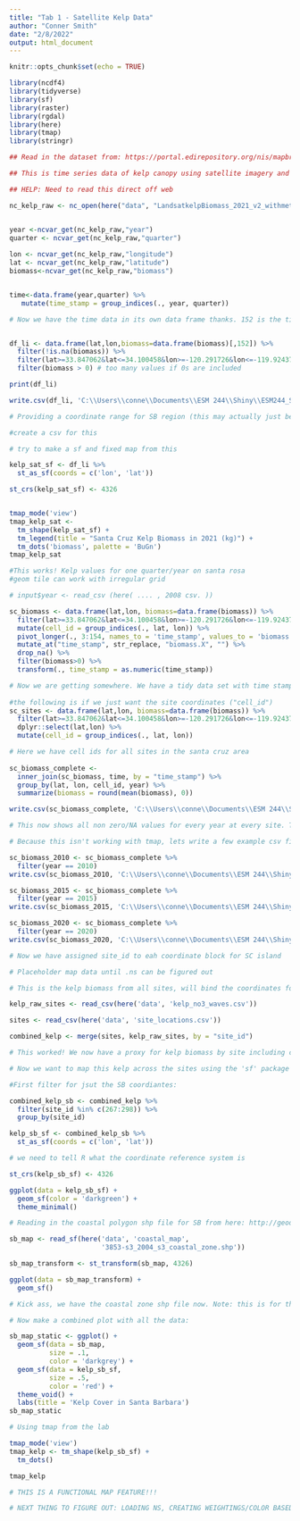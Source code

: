 ```yaml
---
title: "Tab 1 - Satellite Kelp Data"
author: "Conner Smith"
date: "2/8/2022"
output: html_document
---
```


```r
knitr::opts_chunk$set(echo = TRUE)

library(ncdf4)
library(tidyverse)
library(sf)
library(raster)
library(rgdal)
library(here)
library(tmap)
library(stringr)
```

```r
## Read in the dataset from: https://portal.edirepository.org/nis/mapbrowse?scope=knb-lter-sbc&identifier=74.

## This is time series data of kelp canopy using satellite imagery and will be updated regularly. The file is a .ns so we use the 'ncdf4' package. 

## HELP: Need to read this direct off web

nc_kelp_raw <- nc_open(here("data", "LandsatkelpBiomass_2021_v2_withmetadata.nc"))


year <-ncvar_get(nc_kelp_raw,"year")
quarter <- ncvar_get(nc_kelp_raw,"quarter")
  
lon <- ncvar_get(nc_kelp_raw,"longitude")
lat <- ncvar_get(nc_kelp_raw,"latitude")
biomass<-ncvar_get(nc_kelp_raw,"biomass") 


time<-data.frame(year,quarter) %>% 
   mutate(time_stamp = group_indices(., year, quarter))

# Now we have the time data in its own data frame thanks. 152 is the time stamp for Q4 of 2021. Each time_stamp has its own unique ID. 


df_li <- data.frame(lat,lon,biomass=data.frame(biomass)[,152]) %>%
  filter(!is.na(biomass)) %>%
  filter(lat>=33.847062&lat<=34.100458&lon>=-120.291726&lon<=-119.924374) %>%
  filter(biomass > 0) # too many values if 0s are included 

print(df_li)

write.csv(df_li, 'C:\\Users\\conne\\Documents\\ESM 244\\Shiny\\ESM244_SBC_LTER_Shiny\\data\\santa_cruz_kelp_2021.csv', row.names = FALSE)

# Providing a coordinate range for SB region (this may actually just be the islands), still has some NAs, can't drop_na or all observations disappear 

#create a csv for this 

# try to make a sf and fixed map from this 

kelp_sat_sf <- df_li %>% 
  st_as_sf(coords = c('lon', 'lat'))

st_crs(kelp_sat_sf) <- 4326


tmap_mode('view') 
tmap_kelp_sat <- 
  tm_shape(kelp_sat_sf) +
  tm_legend(title = "Santa Cruz Kelp Biomass in 2021 (kg)") +
  tm_dots('biomass', palette = 'BuGn')
tmap_kelp_sat

#This works! Kelp values for one quarter/year on santa rosa 
#geom tile can work with irregular grid 

# input$year <- read_csv (here( .... , 2008 csv. ))

sc_biomass <- data.frame(lat,lon, biomass=data.frame(biomass)) %>%
  filter(lat>=33.847062&lat<=34.100458&lon>=-120.291726&lon<=-119.924374) %>%
  mutate(cell_id = group_indices(., lat, lon)) %>% 
  pivot_longer(., 3:154, names_to = 'time_stamp', values_to = 'biomass') %>% 
  mutate_at("time_stamp", str_replace, "biomass.X", "") %>%
  drop_na() %>% 
  filter(biomass>0) %>% 
  transform(., time_stamp = as.numeric(time_stamp))

# Now we are getting somewhere. We have a tidy data set with time stamps and site IDs, left the coords in for now. Need to ask Nathan how to reference the time stamps across the data 
  
#the following is if we just want the site coordinates ("cell_id")
sc_sites <- data.frame(lat,lon, biomass=data.frame(biomass)) %>%
  filter(lat>=33.847062&lat<=34.100458&lon>=-120.291726&lon<=-119.924374) %>% 
  dplyr::select(lat,lon) %>% 
  mutate(cell_id = group_indices(., lat, lon))

# Here we have cell ids for all sites in the santa cruz area 
  
sc_biomass_complete <- 
  inner_join(sc_biomass, time, by = "time_stamp") %>% 
  group_by(lat, lon, cell_id, year) %>% 
  summarize(biomass = round(mean(biomass), 0))

write.csv(sc_biomass_complete, 'C:\\Users\\conne\\Documents\\ESM 244\\Shiny\\ESM244_SBC_LTER_Shiny\\data\\santa_cruz_kelp_all_years.csv', row.names = FALSE)

# This now shows all non zero/NA values for every year at every site. The time stamps have been assigned actual years and we have averged the biomass for the year to remove the quarterly level observations 

# Because this isn't working with tmap, lets write a few example csv files to call in the shiny 

sc_biomass_2010 <- sc_biomass_complete %>% 
  filter(year == 2010)
write.csv(sc_biomass_2010, 'C:\\Users\\conne\\Documents\\ESM 244\\Shiny\\ESM244_SBC_LTER_Shiny\\data\\santa_cruz_kelp_2010.csv', row.names = FALSE)

sc_biomass_2015 <- sc_biomass_complete %>% 
  filter(year == 2015)
write.csv(sc_biomass_2015, 'C:\\Users\\conne\\Documents\\ESM 244\\Shiny\\ESM244_SBC_LTER_Shiny\\data\\santa_cruz_kelp_2015.csv', row.names = FALSE)

sc_biomass_2020 <- sc_biomass_complete %>% 
  filter(year == 2020)
write.csv(sc_biomass_2020, 'C:\\Users\\conne\\Documents\\ESM 244\\Shiny\\ESM244_SBC_LTER_Shiny\\data\\santa_cruz_kelp_2020.csv', row.names = FALSE)

# Now we have assigned site_id to eah coordinate block for SC island 
```


```r
# Placeholder map data until .ns can be figured out 

# This is the kelp biomass from all sites, will bind the coordinates for the sites after 

kelp_raw_sites <- read_csv(here('data', 'kelp_no3_waves.csv'))

sites <- read_csv(here('data', 'site_locations.csv'))

combined_kelp <- merge(sites, kelp_raw_sites, by = "site_id")

# This worked! We now have a proxy for kelp biomass by site including coordinates. 
```

```r
# Now we want to map this kelp across the sites using the 'sf' package 

#First filter for jsut the SB coordiantes:

combined_kelp_sb <- combined_kelp %>% 
  filter(site_id %in% c(267:298)) %>% 
  group_by(site_id)

kelp_sb_sf <- combined_kelp_sb %>% 
  st_as_sf(coords = c('lon', 'lat'))

# we need to tell R what the coordinate reference system is 

st_crs(kelp_sb_sf) <- 4326

ggplot(data = kelp_sb_sf) +
  geom_sf(color = 'darkgreen') +
  theme_minimal()

# Reading in the coastal polygon shp file for SB from here: http://geodata.library.ucsb.edu/catalog/3853-s3_2002_s3_reg_coastal 

sb_map <- read_sf(here('data', 'coastal_map',
                       '3853-s3_2004_s3_coastal_zone.shp'))

sb_map_transform <- st_transform(sb_map, 4326)

ggplot(data = sb_map_transform) +
  geom_sf()

# Kick ass, we have the coastal zone shp file now. Note: this is for the entire county so we may need to filter it somehow or jsut include more kelp sites. 

# Now make a combined plot with all the data:

sb_map_static <- ggplot() +
  geom_sf(data = sb_map,
          size = .1,
          color = 'darkgrey') +
  geom_sf(data = kelp_sb_sf,
          size = .5,
          color = 'red') +
  theme_void() +
  labs(title = 'Kelp Cover in Santa Barbara')
sb_map_static

# Using tmap from the lab

tmap_mode('view') 
tmap_kelp <- tm_shape(kelp_sb_sf) +
  tm_dots()

tmap_kelp

# THIS IS A FUNCTIONAL MAP FEATURE!!! 

# NEXT THING TO FIGURE OUT: LOADING NS, CREATING WEIGHTINGS/COLOR BASED ON KELP DENSITY AND INCLUDING TIME SERIES FILTER 
```

